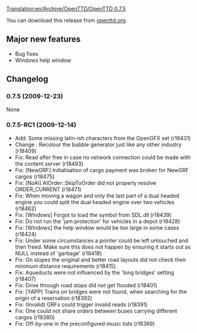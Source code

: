 [[Translation:en/Archive/OpenTTD/OpenTTD 0.7.5]]

{{en/Development/OTTDVersions}}
{{en/Archive/OpenTTD/Release|prev=en/Archive/OpenTTD/OpenTTD 0.7.4|next=en/Archive/OpenTTD/OpenTTD 1.0.0|date=2009-12-23}}

You can download this release from [http://www.openttd.org/en/download-stable/0.7.5 openttd.org].

==Major new features==

*Bug fixes
*Windows help window

==Changelog==

===0.7.5 (2009-12-23)===

None

===0.7.5-RC1 (2009-12-14)===

* Add: Some missing latin-ish characters from the OpenGFX set (r18431)
* Change {{en/Flyspray|3349}}: Recolour the bubble generator just like any other industry (r18409)
* Fix: Read after free in case no network connection could be made with the content server (r18493)
* Fix: [NewGRF] Initialisation of cargo payment was broken for NewGRF cargos {{en/Flyspray|3344}} (r18475)
* Fix: [NoAI] AIOrder::SkipToOrder did not properly resolve ORDER_CURRENT (r18471)
* Fix: When moving a wagon and only the last part of a dual headed engine you could split the dual headed engine over two vehicles (r18462)
* Fix: [Windows] Forgot to load the symbol from SDL.dll (r18439)
* Fix: Do not run the 'jam protection' for vehicles in a depot {{en/Flyspray|3360}} (r18428)
* Fix: [Windows] the help window would be too large in some cases {{en/Flyspray|3327}} (r18424)
* Fix: Under some circumstances a pointer could be left untouched and then freed. Make sure this does not happen by ensuring it starts out as NULL instead of 'garbage' {{en/Flyspray|3298}} (r18418)
* Fix: On slopes the original and better road layouts did not check their minimum distance requirements {{en/Flyspray|3332}} (r18415)
* Fix: Aqueducts were not influenced by the 'long bridges' setting {{en/Flyspray|3338}} (r18407)
* Fix: Drive through road stops did not get flooded (r18401)
* Fix: [YAPP] Trains on bridges were not found, when searching for the origin of a reservation {{en/Flyspray|3345}} (r18392)
* Fix: (Invalid) GRFs could trigger invalid reads (r18391)
* Fix: One could not share orders between buses carrying different cargos (r18380)
* Fix: Off-by-one in the preconfigured music lists {{en/Flyspray|3339}} (r18369)